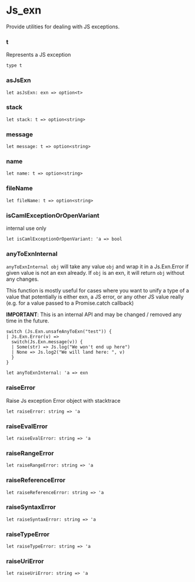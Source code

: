 # Js_exn

Provide utilities for dealing with JS exceptions.

### t
Represents a JS exception

```res sig
type t
```

### asJsExn


```res sig
let asJsExn: exn => option<t>
```

### stack


```res sig
let stack: t => option<string>
```

### message


```res sig
let message: t => option<string>
```

### name


```res sig
let name: t => option<string>
```

### fileName


```res sig
let fileName: t => option<string>
```

### isCamlExceptionOrOpenVariant
internal use only

```res sig
let isCamlExceptionOrOpenVariant: 'a => bool
```

### anyToExnInternal
`anyToExnInternal obj` will take any value `obj` and wrap it
  in a Js.Exn.Error if given value is not an exn already. If
  `obj` is an exn, it will return `obj` without any changes.

  This function is mostly useful for cases where you want to unify a type of a value
  that potentially is either exn, a JS error, or any other JS value really (e.g. for
  a value passed to a Promise.catch callback)

  **IMPORTANT**: This is an internal API and may be changed / removed any time in the future.

  ```
  switch (Js.Exn.unsafeAnyToExn("test")) {
  | Js.Exn.Error(v) =>
    switch(Js.Exn.message(v)) {
    | Some(str) => Js.log("We won't end up here")
    | None => Js.log2("We will land here: ", v)
    }
  }
  ```

```res sig
let anyToExnInternal: 'a => exn
```

### raiseError
Raise Js exception Error object with stacktrace

```res sig
let raiseError: string => 'a
```

### raiseEvalError


```res sig
let raiseEvalError: string => 'a
```

### raiseRangeError


```res sig
let raiseRangeError: string => 'a
```

### raiseReferenceError


```res sig
let raiseReferenceError: string => 'a
```

### raiseSyntaxError


```res sig
let raiseSyntaxError: string => 'a
```

### raiseTypeError


```res sig
let raiseTypeError: string => 'a
```

### raiseUriError


```res sig
let raiseUriError: string => 'a
```
